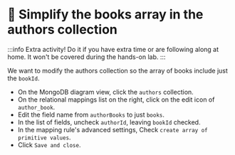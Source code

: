 
# 🦸 Simplify the books array in the authors collection

:::info
Extra activity! Do it if you have extra time or are following along at home. It won't be covered during the hands-on lab.
:::

We want to modify the authors collection so the array of books include just the `bookId`. 

- On the MongoDB diagram view, click the `authors` collection.
- On the relational mappings list on the right, click on the edit icon of `author_book`.
- Edit the field name from `authorBooks` to just `books`.
- In the list of fields, uncheck `authorId`, leaving `bookId` checked.
- In the mapping rule's advanced settings, Check `create array of primitive values`.
- Click `Save and close`.


<Screenshot url="https://www.mongodb.com/products/tools/relational-migrator" src="img/120-image-001.png" alt="Screenshot of the connect modal" />

